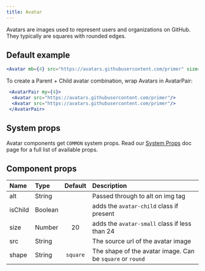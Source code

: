 ```yaml
---
title: Avatar
---
```



Avatars are images used to represent users and organizations on GitHub. They typically are squares with rounded edges.

## Default example

```jsx live
<Avatar mb={4} src="https://avatars.githubusercontent.com/primer" size={128} />

```
To create a Parent + Child avatar combination, wrap Avatars in AvatarPair:
```jsx live
 <AvatarPair my={4}>
  <Avatar src="https://avatars.githubusercontent.com/primer"/>
  <Avatar src="https://avatars.githubusercontent.com/primer"/>
 </AvatarPair>
 ```

## System props

Avatar components get `COMMON` system props. Read our [System Props](/system-props) doc page for a full list of available props.

## Component props

| Name | Type | Default | Description |
| :- | :- | :-: | :- |
| alt | String | | Passed through to alt on img tag |
| isChild | Boolean | | adds the `avatar-child` class if present |
| size | Number | 20 | adds the `avatar-small` class if less than 24 |
| src | String | | The source url of the avatar image |
| shape | String | `square` | The shape of the avatar image. Can be `square` or `round` |
